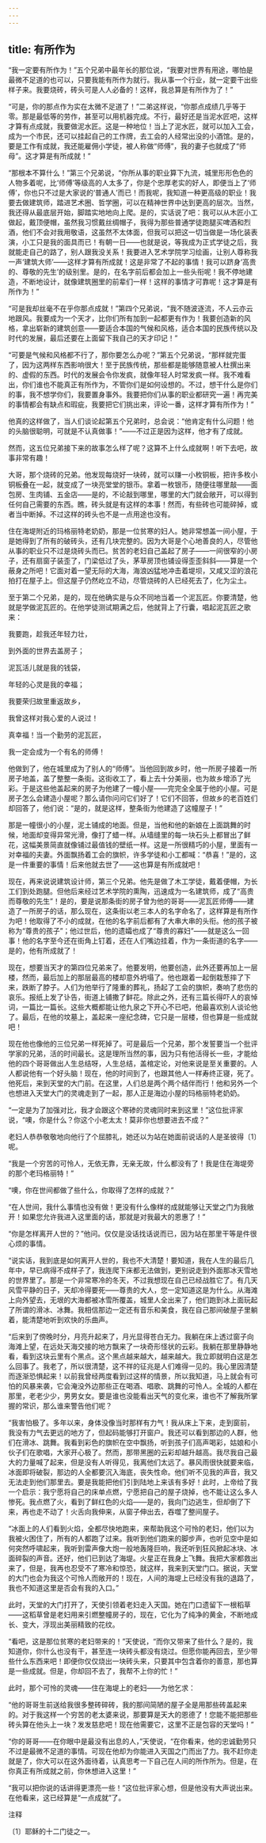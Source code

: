 ```yaml
---
---
---
```

title: 有所作为
---



“我一定要有所作为！”五个兄弟中最年长的那位说，“我要对世界有用途，哪怕是最微不足道的也可以，只要我能有所作为就行。我从事一个行业，就一定要干出些样子来。我要烧砖，砖头可是人人必备的！这样，我总算是有所作为了！”

“可是，你的那点作为实在太微不足道了！”二弟这样说，“你那点成绩几乎等于零。那是最低等的劳作，甚至可以用机器完成。不行，最好还是当泥水匠吧，这样才算有点成就，我要做泥水匠。这是一种地位！当上了泥水匠，就可以加入工会，成为一个市民，还可以挂起自己的工作牌，去工会的人经常出没的小酒馆。是的，要是工作有成就，我还能雇佣小学徒，被人称做“师傅”，我的妻子也就成了“师母”。这才算是有所成就！”

“那根本不算什么！”第三个兄弟说，“你所从事的职业算下九流，城里形形色色的人物多着呢，比‘师傅’等级高的人太多了，你是个忠厚老实的好人，即便当上了‘师傅’，你也只不过是大家说的‘普通人’而已！而我呢，我知道一种更高级的职业！我要去做建筑师，踏进艺术圈、哲学圈，可以在精神世界中达到更高的层次。当然，我还得从最底层开始，脚踏实地地向上爬。是的，实话说了吧：我可以从木匠小工做起，戴顶便帽，虽然我习惯戴丝绸帽子，我得为那些普通学徒跑腿买啤酒和烈酒，他们不会对我用敬语，这虽然不太体面，但我可以把这一切当做是一场化装表演，小工只是我的面具而已！有朝一日——也就是说，等我成为正式学徒之后，我就能走自己的路了，别人跟我没关系！我要进入艺术学院学习绘画，让别人尊称我一声‘建筑大师’——这样才算有所成就！这是非常了不起的事情！我可以跻身‘高贵的、尊敬的先生’的级别里。是的，在名字前后都会加上一些头衔呢！我不停地建造，不断地设计，就像建筑圈里的前辈们一样！这样的事情才可靠呢！这才算是有所作为！”

“可是我却丝毫不在乎你那点成就！”第四个兄弟说，“我不随波逐流，不人云亦云地跟风。我要成为一个天才，比你们所有加到一起都更有作为！我要创造新的风格，拿出崭新的建筑创意——要适合本国的气候和风格，适合本国的民族传统以及时代的发展，最后还要在上面留下我自己的天才印记！”

“可要是气候和风格都不行了，那你要怎么办呢？”第五个兄弟说，“那样就完蛋了，因为这两样东西影响很大！至于民族传统，那些都是能够随意被人杜撰出来的、虚假的东西。时代的发展会令你发疯，就像年轻人时常发疯一样。我不难看出，你们谁也不能真正有所作为，不管你们是如何设想的。不过，想干什么是你们的事，我不想学你们，我要置身事外。我要把你们从事的职业都研究一遍！再完美的事情都会有缺点和瑕疵，我要把它们挑出来，评论一番，这样才算有所作为！”

他真的这样做了，当人们谈论起第五个兄弟时，总会说：“他肯定有什么问题！他的头脑很聪明，可就是不认真做事！”——不过正是因为这样，他才有了成就。

然而，这五位兄弟接下来的故事怎么样了呢？这算不上什么成就啊！听下去吧，故事非常有趣！

大哥，那个烧砖的兄弟。他发现每烧好一块砖，就可以赚一小枚铜板，把许多枚小铜板叠在一起，就变成了一块亮堂堂的银币。拿着一枚银币，随便往哪里敲——面包房、生肉铺、五金店——是的，不论敲到哪里，哪里的大门就会敞开，可以得到任何自己需要的东西。瞧，砖头就是有这样的本事！然而，有些砖也可能碎掉，或者当中断掉。不过这样的砖头也不是一点用途也没有。

住在海堤附近的玛格丽特老奶奶，那是一位贫寒的妇人。她非常想盖一间小屋，于是她得到了所有的破砖头，还有几块完整的。因为大哥是个心地善良的人，尽管他从事的职业只不过是烧砖头而已。贫苦的老妇自己盖起了房子——一间很窄的小房子，还有扇窗子装歪了，门梁低过了头，茅草房顶也铺设得歪歪斜斜——算是一个蔽身之所吧！它面对着一望无际的大海，海浪凶猛地冲击着堤坝，又咸又涩的浪花拍打在屋子上。但这屋子仍然屹立不动，尽管烧砖的人已经死去了，化为尘土。

至于第二个兄弟，是的，现在他确实是与众不同地当着一个泥瓦匠。你要清楚，他就是学做泥瓦匠的。在他学徒测试期满之后，他就背上了行囊，唱起泥瓦匠之歌来：





我要跑，趁我还年轻力壮，

到外面的世界去盖房子；

泥瓦活儿就是我的钱袋，

年轻的心灵是我的幸福；

我要荣归故里重返故乡，

我曾这样对我心爱的人说过！

真幸福！当一个勤劳的泥瓦匠，

我一定会成为一个有名的师傅！





他做到了，他在城里成为了别人的“师傅”。当他回到故乡时，他一所房子接着一所房子地盖，盖了整整一条街。这街收工了，看上去十分美丽，也为故乡增添了光彩。于是这些他盖起来的房子为他建了一幢小屋——完完全全属于他的小屋。可是房子怎么会建造小屋呢？那么请你问问它们好了！它们不回答，但故乡的老百姓们却回答了，他们说：“是的，就是这样，整条街为他建造了这幢屋子！”

那是一幢很小的小屋，泥土铺成的地面。但是，当他和他的新娘在上面跳舞的时候，地面却变得异常光滑，像打了蜡一样。从墙缝里的每一块石头上都冒出了鲜花，这幅美景简直就像铺过最值钱的壁纸一样。这是一所很精巧的小屋，里面有一对幸福的夫妻。外面飘扬着工会的旗帜，许多学徒和小工都喊：“恭喜！”是的，这是一件重要的事情！后来他就去世了——这也算是有所成就吧！

现在，再来说说建筑设计师，第三个兄弟。他先是做了木工学徒，戴着便帽，为长工们到处跑腿。但他后来经过艺术学院的熏陶，迅速成为一名建筑师，成了“高贵而尊敬的先生”！是的，要是说那条街的房子曾为他的哥哥——泥瓦匠师傅——建造了一所房子的话，那么现在，这条街以老三本人的名字命名了，这样算是有所作为吧！他取得了不小的成就，在他的名字前后都有了大串大串的头衔。他的孩子被称为“尊贵的孩子”；他过世后，他的遗孀也成了“尊贵的寡妇”——就是这么一回事！他的名字至今还在街角上钉着，还在人们嘴边挂着，作为一条街道的名字——是的，他有所成就了！

现在，想要当天才的第四位兄弟来了。他要发明，他要创造，此外还要再加上一层楼，然而，最后加上的那层最高的楼却意外坍塌了。他也跟着一起倒栽葱摔了下来，跌断了脖子。人们为他举行了隆重的葬礼，扬起了工会的旗帜，奏响了悲伤的哀乐。报纸上发了讣告，街道上铺撒了鲜花。除此之外，还有三篇长得吓人的哀悼词，一篇比一篇长。这些大概都能让他九泉之下开心不已吧，他最喜欢别人谈论他了。最后，在他的坟墓上，盖起来一座纪念碑，它只是一层楼，但也算是一些成就吧！

现在他也像他的三位兄弟一样死掉了。可是最后一个兄弟，那个发誓要当一个批评学家的兄弟，活的时间最长。这是理所当然的事，因为只有他活得长一些，才能给他的四个哥哥做出人生总结呀，人生总结，盖棺定论，对他来说是至关重要的。人人都说他有一个好头脑！现在，他的时间到了，也跟其他人一样寿终正寝，死了。他死后，来到天堂的大门前。在这里，人们总是两个两个结伴而行！他和另外一个也想进入天堂大门的灵魂走到了一起，那人正是海边小屋的玛格丽特老奶奶。

“一定是为了加强对比，我才会跟这个寒碜的灵魂同时来到这里！”这位批评家说，“噢，你是什么？你这个小老太太！莫非你也想要进去不成？”

老妇人恭恭敬敬地向他行了个屈膝礼，她还以为站在她面前说话的人是圣彼得〔1〕呢。

“我是一个穷苦的可怜人，无依无靠，无亲无故，什么都没有了！我是住在海堤旁的那个老玛格丽特！”

“噢，你在世间都做了些什么，你取得了怎样的成就？”

“在人世间，我什么事情也没有做！更没有什么像样的成就能够让天堂之门为我敞开！如果您允许我进入这里面的话，那就是对我最大的恩惠了！”

“你是怎样离开人世的？”他问。仅仅是没话找话说而已，因为站在那里干等是件很心烦的事情。

“说实话，我到底是如何离开人世的，我也不大清楚！要知道，我在人生的最后几年中，早已病得不成样子了，我连爬下床都无法做到，更别说走到外面那冰天雪地的世界里了。那是一个非常寒冷的冬天，不过我想现在自己已经战胜它了。有几天风雪平静的日子，天却冷得要死——尊贵的大人，您一定知道这是为什么。从海滩上向外望去，无垠的大海都被冰雪所覆盖，城里人全出来了，他们跑到冰上面玩起了所谓的滑冰、冰舞。我相信那边一定还有音乐和美食，我在自己那间破屋子里躺着，能清楚地听到欢快的乐曲声。

“后来到了傍晚时分，月亮升起来了，月光显得苍白无力。我躺在床上透过窗子向海滩上望，在远处天海交接的地方飘来了一块奇形怪状的云彩。我躺在那里静静地看，看到这块云里有个黑点。这个黑点越来越大，越来越大。我立即就明白这是怎么回事了。我老了，所以很清楚，这不祥的征兆是人们难得一见的。我心里因清楚而逐渐恐惧起来！以前我曾经两度看到过这样的情景，所以我知道，马上就会有可怕的风暴来袭，它会淹没外边那些正在喝酒、唱歌、跳舞的可怜人。全城的人都在那里，老老少少，男男女女。要是谁也没能看出天气的变化来，谁也不了解我所掌握的常识，那么谁来警告他们呢？

“我害怕极了。多年以来，身体没像当时那样有力气！我从床上下来，走到窗前，我没有力气去更远的地方了，但起码能够打开窗户。我还可以看到那边的人群，他们在滑冰、跳舞。我看到彩色的旗帜在空中飘扬，听到孩子们高声喝彩，姑娘和小伙子们在歌唱，大家开心极了。然而，那带黑圈的云彩却越升越高。我尽我自己最大的力量喊了起来，但是没有人听得见，我离他们太远了。暴风雨很快就要来临，冰面即将破裂，那边的人全都要沉入海底，丧失性命。他们听不见我的声音，我又无法走到他们那里去。要是我能把他们引到陆地上来该有多好！此时，上帝给了我一个启示：我宁愿将自己的床单点燃，宁愿把自己的屋子烧掉，也不能让这么多人惨死。我点燃了火，看到了鲜红色的火焰——是的，我向门边逃生，但却倒了下来，再也走不动了！火舌向我伸来，从窗子伸出去，吞噬了整间屋子。

“冰面上的人们看到火焰，全都尽快地跑来，来帮助我这个可怜的老妇，他们以为我被火困住了，所有的人都跑了过来。我听到他们跑来的脚步声，也听见空中是如何突然呼啸起来，我听到雷声像大炮一般地轰隆巨响，我还听到狂风掀起冰块、冰面碎裂的声音。还好，他们已到达了海堤。火星正在我身上飞舞。我把大家都救出来了，但是，我再也忍受不了寒冷和惊恐，就这样，我来到天堂门口。据说，天堂的大门也会为我这个可怜人而敞开的！现在，人间的海堤上已经没有我的退路了，我也不知道这里是否会有我的入口。”

此时，天堂的大门打开了，天使引领着老妇走入天国。她在门口遗留下一根稻草——这稻草曾是老妇用来引燃整幢房子的，现在，它化为了纯净的黄金，不断地成长、变大，浮现出美丽精致的花纹。

“看吧，这是那位贫寒的老妇带来的！”天使说，“而你又带来了些什么？是的，我知道你，你什么也没有干，甚至连一块砖头都没有烧过。但愿你能再回去，至少带些什么东西来吧！即便你仅仅烧出一块砖头来，只要其中包含着你的善意，那也算是一些成就。但是，你却回不去了，我帮不上你的忙！”

此时，那个可怜的灵魂——住在海堤上的老妇——为他乞求：

“他的哥哥生前送给我很多整砖碎砖，我的那间简陋的屋子全是用那些砖盖起来的。对于我这样一个穷苦的老太婆来说，那要算是天大的恩德了！您能不能把那些砖头算在他头上一块？发发慈悲吧！现在他需要它，这里不正是包容的天堂吗！”

“你的哥哥——在你眼中是最没有出息的人，”天使说，“在你看来，他的忠诚勤劳只不过是最微不足道的事情。可现在他却为你能进入天国之门而出了力。我不赶你走就是了，你大可以在这外面待着，认真思考一下自己在人间的所作所为。但是，在你真正有所成就之前，你休想进入这里！”

“我可以把你说的话讲得更漂亮一些！”这位批评家心想，但是他没有大声说出来。在他看来，这已经算是“一点成就”了。

注释

〔1〕耶稣的十二门徒之一。
